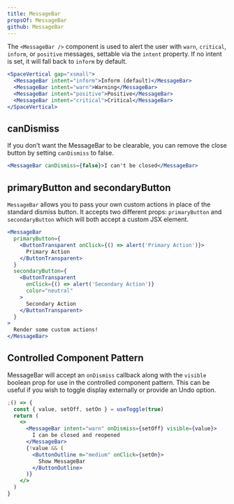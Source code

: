 ```yaml
---
title: MessageBar
propsOf: MessageBar
github: MessageBar
---
```


The `<MessageBar />` component is used to alert the user with `warn`, `critical`, `inform`, or `positive` messages, settable via the `intent` property. If no intent is set, it will fall back to `inform` by default.

```jsx
<SpaceVertical gap="xsmall">
  <MessageBar intent="inform">Inform (default)</MessageBar>
  <MessageBar intent="warn">Warning</MessageBar>
  <MessageBar intent="positive">Positive</MessageBar>
  <MessageBar intent="critical">Critical</MessageBar>
</SpaceVertical>
```

## canDismiss

If you don't want the MessageBar to be clearable, you can remove the close button by setting `canDismiss` to false.

```jsx
<MessageBar canDismiss={false}>I can't be closed</MessageBar>
```

## primaryButton and secondaryButton

`MessageBar` allows you to pass your own custom actions in place of the standard dismiss button. It accepts two different props: `primaryButton` and `secondaryButton` which will both accept a custom JSX element.

```jsx
<MessageBar
  primaryButton={
    <ButtonTransparent onClick={() => alert('Primary Action')}>
      Primary Action
    </ButtonTransparent>
  }
  secondaryButton={
    <ButtonTransparent
      onClick={() => alert('Secondary Action')}
      color="neutral"
    >
      Secondary Action
    </ButtonTransparent>
  }
>
  Render some custom actions!
</MessageBar>
```

## Controlled Component Pattern

MessageBar will accept an `onDismiss` callback along with the `visible` boolean prop for use in the controlled component pattern. This can be useful if you wish to toggle display externally or provide an Undo option.

```jsx
;() => {
  const { value, setOff, setOn } = useToggle(true)
  return (
    <>
      <MessageBar intent="warn" onDismiss={setOff} visible={value}>
        I can be closed and reopened
      </MessageBar>
      {!value && (
        <ButtonOutline m="medium" onClick={setOn}>
          Show MessageBar
        </ButtonOutline>
      )}
    </>
  )
}
```
